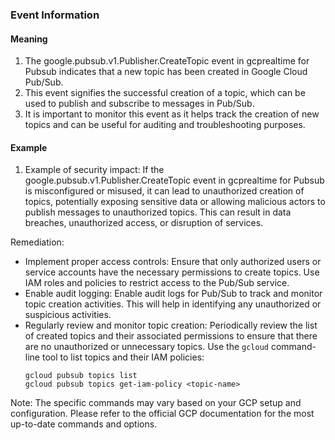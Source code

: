
### Event Information

#### Meaning

1. The google.pubsub.v1.Publisher.CreateTopic event in gcprealtime for Pubsub indicates that a new topic has been created in Google Cloud Pub/Sub.
2. This event signifies the successful creation of a topic, which can be used to publish and subscribe to messages in Pub/Sub.
3. It is important to monitor this event as it helps track the creation of new topics and can be useful for auditing and troubleshooting purposes.

#### Example

1. Example of security impact: If the google.pubsub.v1.Publisher.CreateTopic event in gcprealtime for Pubsub is misconfigured or misused, it can lead to unauthorized creation of topics, potentially exposing sensitive data or allowing malicious actors to publish messages to unauthorized topics. This can result in data breaches, unauthorized access, or disruption of services.

Remediation:
- Implement proper access controls: Ensure that only authorized users or service accounts have the necessary permissions to create topics. Use IAM roles and policies to restrict access to the Pub/Sub service.
- Enable audit logging: Enable audit logs for Pub/Sub to track and monitor topic creation activities. This will help in identifying any unauthorized or suspicious activities.
- Regularly review and monitor topic creation: Periodically review the list of created topics and their associated permissions to ensure that there are no unauthorized or unnecessary topics. Use the `gcloud` command-line tool to list topics and their IAM policies:
  ```
  gcloud pubsub topics list
  gcloud pubsub topics get-iam-policy <topic-name>
  ```

Note: The specific commands may vary based on your GCP setup and configuration. Please refer to the official GCP documentation for the most up-to-date commands and options.

